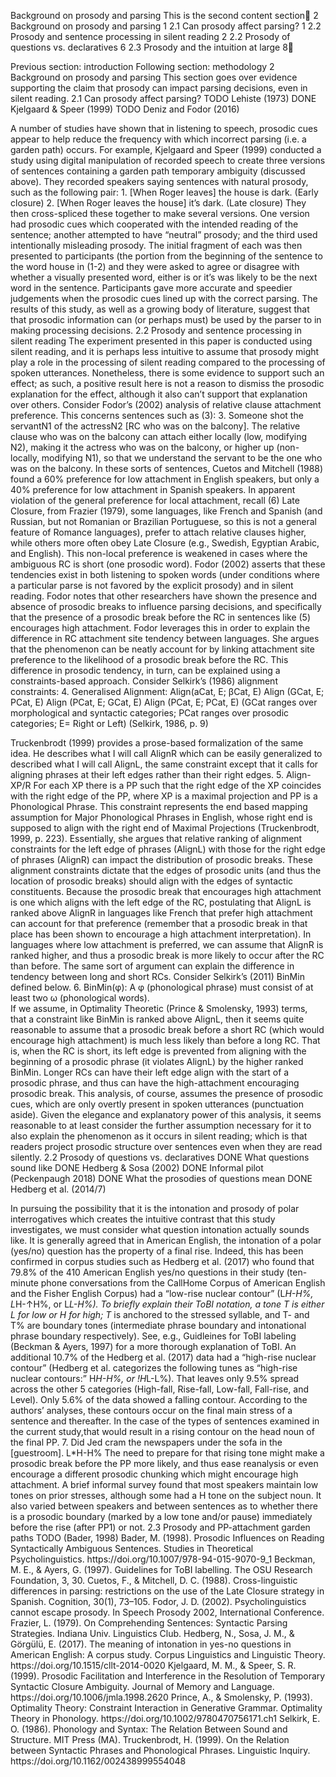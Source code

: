Background on prosody and parsing
This is the second content section
2 Background on prosody and parsing	1
2.1 Can prosody affect parsing?	1
2.2 Prosody and sentence processing in silent reading	2
2.2 Prosody of questions vs. declaratives	6
2.3 Prosody and the intuition at large	8

Previous section: introduction
Following section: methodology
2 Background on prosody and parsing
This section goes over evidence supporting the claim that prosody can impact parsing decisions, even in silent reading.
2.1 Can prosody affect parsing?
TODO Lehiste (1973)
DONE Kjelgaard & Speer (1999)
TODO Deniz and Fodor (2016)

A number of studies have shown that in listening to speech, prosodic cues appear to help reduce the frequency with which incorrect parsing (i.e. a garden path) occurs. For example, Kjelgaard and Speer (1999) conducted a study using digital manipulation of  recorded speech to create three versions of sentences containing a garden path temporary ambiguity (discussed above). They recorded speakers saying sentences with natural prosody, such as the following pair:
1. 		[When Roger leaves] the house is dark. (Early closure)
2. 		[When Roger leaves the house] it’s dark. (Late closure)
They then cross-spliced these together to make several versions. One version had prosodic cues which cooperated with the intended reading of the sentence; another attempted to have “neutral” prosody; and the third used intentionally misleading prosody. The initial fragment of each was then presented to participants (the portion from the beginning of the sentence to the word house in (1-2) and they were asked to agree or disagree with whether a visually presented word, either is or it’s was likely to be the next word in the sentence. Participants gave more accurate and speedier judgements when the prosodic cues lined up with the correct parsing. The results of this study, as well as a growing body of literature, suggest that that prosodic information can (or perhaps must) be used by the parser to in making processing decisions.
2.2 Prosody and sentence processing in silent reading
The experiment presented in this paper is conducted using silent reading, and it is perhaps less intuitive to assume that prosody might play a role in the processing of silent reading compared to the processing of spoken utterances. Nonetheless, there is some evidence to support such an effect; as such, a positive result here is not a reason to dismiss the prosodic explanation for the effect, although it also can’t support that explanation over others. Consider Fodor’s (2002) analysis of relative clause attachment preference. This concerns sentences such as (3):
3. Someone shot the servantN1 of the actressN2 [RC who was on the balcony].
The relative clause who was on the balcony can attach either locally (low, modifying N2), making it the actress who was on the balcony, or higher up (non-locally, modifying N1), so that we understand the servant to be the one who was on the balcony. In these sorts of sentences, Cuetos and Mitchell (1988) found a 60% preference for low attachment in English speakers, but only a 40% preference for low attachment in Spanish speakers. In apparent violation of the general preference for local attachment, recall (6) Late Closure, from Frazier (1979), some languages, like French and Spanish (and Russian, but not Romanian or Brazilian Portuguese, so this is not a general feature of Romance languages), prefer to attach relative clauses higher, while others more often obey Late Closure (e.g., Swedish, Egyptian Arabic, and English). This non-local preference is weakened in cases where the ambiguous RC is short (one prosodic word). Fodor (2002) asserts that these tendencies exist in both listening to spoken words (under conditions where a particular parse is not favored by the explicit prosody) and in silent reading.
Fodor notes that other researchers have shown the presence and absence of prosodic breaks to influence parsing decisions, and specifically that the presence of a prosodic break before the RC in sentences like (5) encourages high attachment. Fodor leverages this in order to explain the difference in RC attachment site tendency between languages. She argues that the phenomenon can be neatly account for by linking attachment site preference to the likelihood of a prosodic break before the RC. This difference in prosodic tendency, in turn, can be explained using a constraints-based approach. Consider Selkirk’s (1986) alignment constraints:
4. Generalised Alignment: Align(aCat, E; βCat, E) 
Align (GCat, E; PCat, E)
Align (PCat, E; GCat, E) 
Align (PCat, E; PCat, E)
(GCat ranges over morphological and syntactic categories; PCat ranges over prosodic categories; E= Right or Left)  (Selkirk, 1986, p. 9)

Truckenbrodt (1999) provides a prose-based formalization of the same idea. He describes what I will call AlignR which can be easily generalized to described what I will call AlignL, the same constraint except that it calls for aligning phrases at their left edges rather than their right edges.
5. 	Align-XP/R 
For each XP there is a PP such that the right edge of the XP coincides with the right edge of the PP, where XP is a maximal projection and PP is a Phonological Phrase. This constraint represents the end based mapping assumption for Major Phonological Phrases in English, whose right end is supposed to align with the right end of Maximal Projections (Truckenbrodt, 1999, p. 223).
Essentially, she argues that relative ranking of alignment constraints for the left edge of phrases (AlignL) with those for the right edge of phrases (AlignR) can impact the distribution of prosodic breaks. These alignment constraints dictate that the edges of prosodic units (and thus the location of prosodic breaks) should align with the edges of syntactic constituents. Because the prosodic break that encourages high attachment is one which aligns with the left edge of the RC, postulating that AlignL is ranked above AlignR in languages like French that prefer high attachment can account for that preference (remember that a prosodic break in that place has been shown to encourage a high attachment interpretation). In languages where low attachment is preferred, we can assume that AlignR is ranked higher, and thus a prosodic break is more likely to occur after the RC than before.
The same sort of argument can explain the difference in tendency between long and short RCs. Consider Selkirk’s (2011) BinMin defined below.
6. 	BinMin(φ): A φ (phonological phrase) must consist of at least two ω 
(phonological words).  
If we assume, in Optimality Theoretic (Prince & Smolensky, 1993) terms, that a constraint like BinMin is ranked above AlignL, then it seems quite reasonable to assume that  a prosodic break before a short RC (which would encourage high attachment) is much less likely than before a long RC. That is, when the RC is short, its left edge is prevented from aligning with the beginning of a prosodic phrase (it violates AlignL) by the higher ranked BinMin. Longer RCs can have their left edge align with the start of a prosodic phrase, and thus can have the high-attachment encouraging prosodic break.
This analysis, of course, assumes the presence of prosodic cues, which are only overtly present in spoken utterances (punctuation aside). Given the elegance and explanatory power of this analysis, it seems reasonable to at least consider the further assumption necessary for it to also explain the phenomenon as it occurs in silent reading; which is that readers project prosodic structure over sentences even when they are read silently.
2.2 Prosody of questions vs. declaratives
DONE What questions sound like
DONE Hedberg & Sosa (2002) 
DONE Informal pilot (Peckenpaugh 2018)
DONE What the prosodies of questions mean
DONE Hedberg et al. (2014/7)

In pursuing the possibility that it is the intonation and prosody of polar interrogatives which creates the intuitive contrast that this study investigates, we must consider what question intonation actually sounds like. It is generally agreed that in American English, the intonation of a polar (yes/no) question has the property of a final rise. Indeed, this has been confirmed in corpus studies such as Hedberg et al. (2017) who found that 79.8% of the 410 American English yes/no questions in their study (ten-minute phone conversations from  the CallHome Corpus of American English and  the Fisher English Corpus) had a “low-rise nuclear contour” (L*H-H%, L*H-↑H%, or L*L-H%). To briefly explain their ToBI notation, a tone T is either L for low or H for high; T* is anchored to the stressed syllable, and T- and T% are boundary tones (intermediate phrase boundary and intonational phrase boundary respectively). See, e.g., Guidleines for ToBI labeling (Beckman & Ayers, 1997) for a more thorough explanation of ToBI. An additional 10.7% of the Hedberg et al. (2017) data had a “high-rise nuclear contour” (Hedberg et al. categorizes the following tunes as “high-rise nuclear contours:” H*H-H%, or !H*L-L%). That leaves only 9.5% spread across the other 5 categories (High-fall, Rise-fall, Low-fall, Fall-rise, and Level). Only 5.6% of the data showed a falling contour. According to the authors’ analyses, these contours occur on the final main stress of a sentence and thereafter. In the case of the types of sentences examined in the current study,that would result in a rising contour on the head noun of the final PP.
7.	Did Jed cram the newspapers under the sofa in the	[guestroom].
							      	 	   L*H-H%
The need to prepare for that rising tone might make a prosodic break before the PP more likely, and thus ease reanalysis or even encourage a different prosodic chunking which might encourage high attachment.
A brief informal survey found that most speakers maintain low tones on prior stresses, although some had a H tone on the subject noun. It also varied between speakers and between sentences as to whether there is a prosodic boundary (marked by a low tone and/or pause) immediately before the rise (after PP1) or not. 
2.3 Prosody and PP-attachment garden paths
TODO (Bader, 1998)
Bader, M. (1998). Prosodic Influences on Reading Syntactically Ambiguous Sentences. Studies in Theoretical Psycholinguistics. https://doi.org/10.1007/978-94-015-9070-9_1
Beckman, M. E., & Ayers, G. (1997). Guidelines for ToBI labelling. The OSU Research Foundation, 3, 30.
Cuetos, F., & Mitchell, D. C. (1988). Cross-linguistic differences in parsing: restrictions on the use of the Late Closure strategy in Spanish. Cognition, 30(1), 73–105.
Fodor, J. D. (2002). Psycholinguistics cannot escape prosody. In Speech Prosody 2002, International Conference.
Frazier, L. (1979). On Comprehending Sentences: Syntactic Parsing Strategies. Indiana Univ. Linguistics Club.
Hedberg, N., Sosa, J. M., & Görgülü, E. (2017). The meaning of intonation in yes-no questions in American English: A corpus study. Corpus Linguistics and Linguistic Theory. https://doi.org/10.1515/cllt-2014-0020
Kjelgaard, M. M., & Speer, S. R. (1999). Prosodic Facilitation and Interference in the Resolution of Temporary Syntactic Closure Ambiguity. Journal of Memory and Language. https://doi.org/10.1006/jmla.1998.2620
Prince, A., & Smolensky, P. (1993). Optimality Theory: Constraint Interaction in Generative Grammar. Optimality Theory in Phonology. https://doi.org/10.1002/9780470756171.ch1
Selkirk, E. O. (1986). Phonology and Syntax: The Relation Between Sound and Structure. MIT Press (MA).
Truckenbrodt, H. (1999). On the Relation between Syntactic Phrases and Phonological Phrases. Linguistic Inquiry. https://doi.org/10.1162/002438999554048

